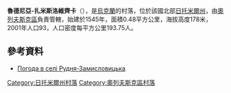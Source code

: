 {{coord|51|18|20|N|27|57|14|E|scale:30000|display=title}}

'''魯德尼亞-扎米斯洛維齊卡'''（{{lang-uk|Рудня-Замисловицька}}），是[[烏克蘭|烏克蘭]]的村落，位於該國北部[[日托米爾州|日托米爾州]]，由[[奧列夫斯克區|奧列夫斯克區]]負責管轄，始建於1545年，面積0.48平方公里，海拔高度178米，2001年人口93，人口密度每平方公里193.75人。

==參考資料==
* [http://weather.in.ua/ua/zhitomirskaja/22944 Погода в селі Рудня-Замисловицька] {{Wayback|url=http://weather.in.ua/ua/zhitomirskaja/22944 |date=20111219120157 }}

{{DEFAULTSORT:Рудня-Замисловицька}}
[[Category:日托米爾州村落|Category:日托米爾州村落]]
[[Category:奧列夫斯克區村落|Category:奧列夫斯克區村落]]


{{Zhytomyr-geo-stub}}